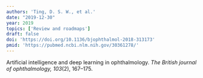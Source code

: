 ```yaml
---
authors: 'Ting, D. S. W., et al.'
date: "2019-12-30"
year: 2019
topics: ['Review and roadmaps']
draft: false
doi: 'https://doi.org/10.1136/bjophthalmol-2018-313173'
pmid: 'https://pubmed.ncbi.nlm.nih.gov/30361278/'
---
```


Artificial intelligence and deep learning in ophthalmology.
*The British journal of ophthalmology, 103*(2), 167–175.